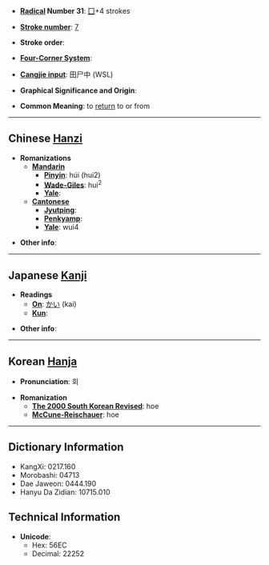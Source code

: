* '''[[Wiktionary:Chinese radical index| Radical]] Number 31''': [[Wiktionary:Chinese radical index 囗|囗]]+4 strokes

* '''[[Wiktionary:Chinese total strokes index|Stroke number]]''': [[Wiktionary:Chinese total strokes index 7|7]]

* '''Stroke order''': 

* '''[[Wiktionary:Chinese four corner index|Four-Corner System]]''': 

* '''[[Wiktionary:Chinese Cangjie index|Cangjie input]]''': 田尸中 (WSL)

* '''Graphical Significance and Origin''': 

* '''Common Meaning''': to [[return]] to or from

----

== Chinese [[Hanzi]] ==

* '''Romanizations'''
** '''[[Mandarin]]'''
*** '''[[Pinyin]]''': húi (hui2)
*** '''[[Wade-Giles]]''': hui<sup>2</sup>
*** '''[[Yale]]''': 
** '''[[Cantonese]]'''
*** '''[[Jyutping]]''':
*** '''[[Penkyamp]]''': 
*** '''[[Yale]]''': wui4

* '''Other info''': 

----

== Japanese [[Kanji]] ==

* '''Readings'''
** '''[[On]]''': [[かい]] (kai)
** '''[[Kun]]''': 

* '''Other info''':  

----

== Korean [[Hanja]] ==

* '''Pronunciation''': 회

* '''Romanization'''
** '''[[The 2000 South Korean Revised Romanization|The 2000 South Korean Revised]]''': hoe
** '''[[McCune-Reischauer]]''': hoe

----

== Dictionary Information ==

* KangXi: 0217.160
* Morobashi: 04713
* Dae Jaweon: 0444.190
* Hanyu Da Zidian: 10715.010

== Technical Information ==

* '''Unicode''':
** Hex: 56EC
** Decimal: 22252